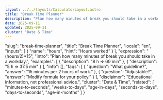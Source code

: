 ```yaml
---
layout: ../../layouts/CalculatorLayout.astro
title: "Break Time Planner"
description: "Plan how many minutes of break you should take in a workday."
date: 2025-09-11
updated: 2025-09-11
cluster: "Date & Time"
---
```


  "slug": "break-time-planner",
  "title": "Break Time Planner",
  "locale": "en",
  "inputs": [
    {
      "name": "hours",
      "hint": "Hours worked"
    }
  ],
  "expression": "(hours/2)*15",
  "intro": "Plan how many minutes of break you should take in a workday.",
  "examples": [
    {
      "description": "8 h ⇒ 60 min"
    },
    {
      "description": "5 h ⇒ 37.5 min"
    }
  ],
  "info": [],
  "faqs": [
    {
      "question": "What guideline?",
      "answer": "15 minutes per 2 hours of work."
    },
    {
      "question": "Adjustable?",
      "answer": "Modify formula for your policy."
    }
  ],
  "disclaimer": "Educational information, not professional advice.",
  "cluster": "Date & Time",
  "related": [
    "minutes-to-seconds",
    "weeks-to-days",
    "age-in-days",
    "seconds-to-days",
    "days-to-seconds",
    "age-in-months"
  ]
}

<Calculator schema={schema} />

